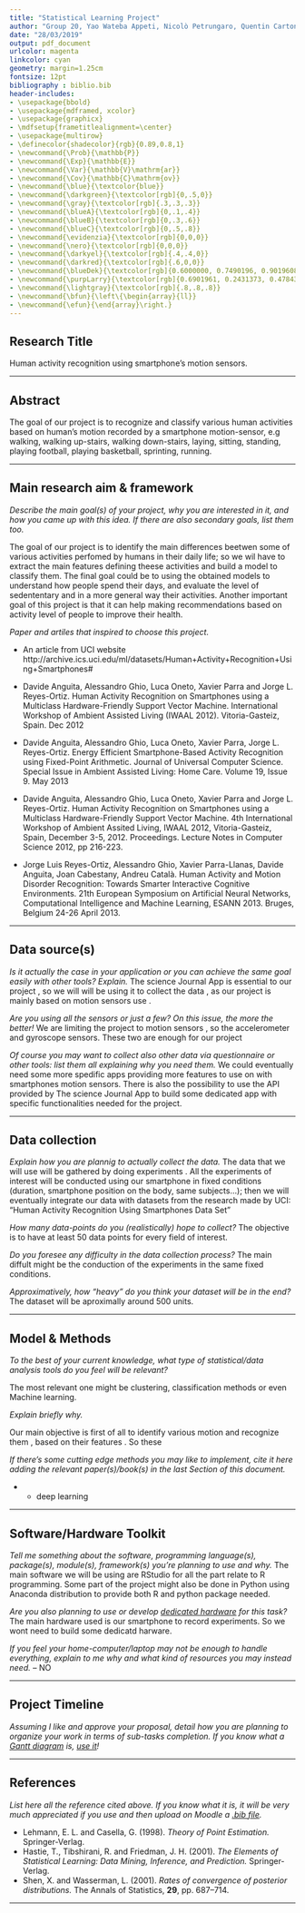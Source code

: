 ```yaml
---
title: "Statistical Learning Project"
author: "Group 20, Yao Wateba Appeti, Nicolò Petrungaro, Quentin Carton"
date: "28/03/2019"
output: pdf_document
urlcolor: magenta
linkcolor: cyan
geometry: margin=1.25cm
fontsize: 12pt
bibliography : biblio.bib
header-includes:
- \usepackage{bbold}
- \usepackage{mdframed, xcolor}
- \usepackage{graphicx}
- \mdfsetup{frametitlealignment=\center}
- \usepackage{multirow}
- \definecolor{shadecolor}{rgb}{0.89,0.8,1}
- \newcommand{\Prob}{\mathbb{P}}
- \newcommand{\Exp}{\mathbb{E}}
- \newcommand{\Var}{\mathbb{V}\mathrm{ar}}
- \newcommand{\Cov}{\mathbb{C}\mathrm{ov}}
- \newcommand{\blue}{\textcolor{blue}}
- \newcommand{\darkgreen}{\textcolor[rgb]{0,.5,0}}
- \newcommand{\gray}{\textcolor[rgb]{.3,.3,.3}}
- \newcommand{\blueA}{\textcolor[rgb]{0,.1,.4}}
- \newcommand{\blueB}{\textcolor[rgb]{0,.3,.6}}
- \newcommand{\blueC}{\textcolor[rgb]{0,.5,.8}}
- \newcommand{\evidenzia}{\textcolor[rgb]{0,0,0}}
- \newcommand{\nero}{\textcolor[rgb]{0,0,0}}
- \newcommand{\darkyel}{\textcolor[rgb]{.4,.4,0}}
- \newcommand{\darkred}{\textcolor[rgb]{.6,0,0}}
- \newcommand{\blueDek}{\textcolor[rgb]{0.6000000, 0.7490196, 0.9019608}}
- \newcommand{\purpLarry}{\textcolor[rgb]{0.6901961, 0.2431373, 0.4784314}}
- \newcommand{\lightgray}{\textcolor[rgb]{.8,.8,.8}}
- \newcommand{\bfun}{\left\{\begin{array}{ll}}
- \newcommand{\efun}{\end{array}\right.}
---
```



Research Title
----------
Human activity recognition using smartphone's motion sensors.

----------


Abstract
----------
The goal of our project is to recognize and classify various human activities based on human's motion recorded by a smartphone motion-sensor, e.g walking, walking up-stairs, walking down-stairs, laying, sitting, standing, playing football, playing basketball, sprinting, running.

----------


Main research aim \& framework
----------
*Describe the main goal(s) of your project, why you are interested in it, 
and how you came up with this idea. If there are also secondary goals, list them too.*

The goal of our project is to identify the main differences beetwen some of various activities perfomed by humans in their daily life;
so we wil have to extract the main features defining theese activities and build a model to classify them. The final goal could be to using the obtained models to understand how people spend their days, and evaluate the level of sedententary and in a more general way their activities. Another important goal of this project is that it can help making recommendations based on activity level of people 
to improve their health.


*Paper and artiles that inspired to choose this project.*

- An article from UCI website 
http://archive.ics.uci.edu/ml/datasets/Human+Activity+Recognition+Using+Smartphones#

- Davide Anguita, Alessandro Ghio, Luca Oneto, Xavier Parra and Jorge L. Reyes-Ortiz. Human Activity Recognition on Smartphones using a Multiclass Hardware-Friendly Support Vector Machine. International Workshop of Ambient Assisted Living (IWAAL 2012). Vitoria-Gasteiz, Spain. Dec 2012 

- Davide Anguita, Alessandro Ghio, Luca Oneto, Xavier Parra, Jorge L. Reyes-Ortiz. Energy Efficient Smartphone-Based Activity Recognition using Fixed-Point Arithmetic. Journal of Universal Computer Science. Special Issue in Ambient Assisted Living: Home Care. Volume 19, Issue 9. May 2013

- Davide Anguita, Alessandro Ghio, Luca Oneto, Xavier Parra and Jorge L. Reyes-Ortiz. Human Activity Recognition on Smartphones using a Multiclass Hardware-Friendly Support Vector Machine. 4th International Workshop of Ambient Assited Living, IWAAL 2012, Vitoria-Gasteiz, Spain, December 3-5, 2012. Proceedings. Lecture Notes in Computer Science 2012, pp 216-223. 

- Jorge Luis Reyes-Ortiz, Alessandro Ghio, Xavier Parra-Llanas, Davide Anguita, Joan Cabestany, Andreu Català. Human Activity and Motion Disorder Recognition: Towards Smarter Interactive Cognitive Environments. 21th European Symposium on Artificial Neural Networks, Computational Intelligence and Machine Learning, ESANN 2013. Bruges, Belgium 24-26 April 2013.

----------


Data source(s) 
----------

*Is it actually the case in your application or you can achieve the same goal easily with other tools? Explain.*
  The science Journal App is essential to our project , so we will will be using it to collect the data , as our project is mainly based 
  on motion sensors use . 
 
*Are you using all the sensors or just a few? On this issue, the more the better!*
   We are limiting the project to motion sensors , so the accelerometer and gyroscope sensors. These two are enough for our project

*Of course you may want to collect also other data via questionnaire or other tools: list them all explaining why you need them.*
  We could eventually need some more spedific apps providing more features to use on with smartphones motion sensors. There is also the possibility to use the API provided by The science Journal App to build some dedicated app with specific functionalities needed for 
  the project.

----------

Data collection
----------
*Explain how you are plannig to actually collect the data.*
The data that we will use will be gathered by doing experiments . All the experiments of interest  will be conducted 
using our smartphone in fixed conditions (duration, smartphone position on the body, same subjects...); then we will eventually integrate our data with datasets from the research made by UCI: "Human Activity Recognition Using Smartphones Data Set"

*How many data-points do you (realistically) hope to collect?*
The objective is to have at least 50 data points for every field of interest.

*Do you foresee any difficulty in the data collection process?*
The main diffult might be the conduction of the experiments in the same fixed conditions.

*Approximatively, how "heavy" do you think your dataset will be in the end?*
The dataset will be aproximally around 500 units.

----------

Model \& Methods
----------
*To the best of your current knowledge, what type of statistical/data analysis tools do you feel will be relevant?*


The most relevant one might be  clustering, classification methods or even Machine learning.

*Explain briefly why.*

   Our main objective is first of all to identify various motion and recognize them , based on their features . So these




*If there's some cutting edge methods you may like to implement, cite it here adding the relevant paper(s)/book(s) in the last Section of this document.*

- * deep learning

----------


Software/Hardware Toolkit
----------
*Tell me something about the software, programming language(s), package(s), module(s), framework(s) you're planning to use and why.*
  The main software we will be using are RStudio for all the part relate to R programming. Some part of the project might also be done 
  in Python using Anaconda distribution to provide both R and python package needed.
  
*Are you also planning to use or develop [dedicated hardware](https://sciencejournal.withgoogle.com/developers/) for this task?*
   The main hardware used is our smartphone to record experiments. So we wont need to build some dedicatd harware. 
   
   
*If you feel your home-computer/laptop may not be enough to handle everything, explain to me why and what kind of resources you may instead need.*
-- NO

----------

Project Timeline
----------
*Assuming I like and approve your proposal, detail how you are planning to organize your work in terms of sub-tasks completion.
If you know what a [Gantt diagram](https://en.wikipedia.org/wiki/Gantt_chart) is, [use it](https://plot.ly/r/gantt/)!*

----------


References
----------
*List here all the reference cited above. If you know what it is, it will be very much appreciated if you use and then upload on Moodle a [.bib file](https://rmarkdown.rstudio.com/authoring_bibliographies_and_citations.html#bibliographies).*

- Lehmann, E. L. and Casella, G. (1998). *Theory of Point Estimation.* Springer-Verlag.
- Hastie, T., Tibshirani, R. and Friedman, J. H. (2001). *The Elements of Statistical Learning: Data Mining, Inference, and Prediction.* Springer-Verlag.
- Shen, X. and Wasserman, L. (2001). *Rates of convergence of posterior distributions.* The Annals of Statistics, **29**, pp. 687--714.

----------
